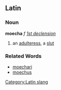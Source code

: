 ==Latin==
[[Category:Latin slang]]
===Noun===
'''moecha''' ''f'' ''[[Wiktionary Appendix:Latin first declension|1st declension]]''

#an [[adulteress]], a [[slut]]
===Related Words===
*[[moechari]]
*[[moechus]]